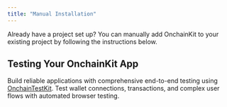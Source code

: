 ```yaml
---
title: "Manual Installation"
---
```



Already have a project set up? You can manually add OnchainKit to your existing project by following the instructions below.

<InstallationOptions />

## Testing Your OnchainKit App

Build reliable applications with comprehensive end-to-end testing using [OnchainTestKit](/onchainkit/guides/testing-with-onchaintestkit). Test wallet connections, transactions, and complex user flows with automated browser testing.

<StartBuilding />

